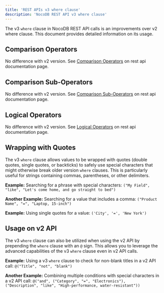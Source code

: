 ```yaml
---
title: 'REST APIs v3 where clause'
description: 'NocoDB REST API v3 where clause'
---
```


The v3 `where` clause in NocoDB REST API calls is an improvements over v2 where clause. This document provides detailed information on its usage.

## Comparison Operators

No difference with v2 version. See [Comparison Operators](/docs/developer-resources/rest-apis#comparison-operators) on rest api documentation page.

## Comparison Sub-Operators

No difference with v2 version. See [Comparison Sub-Operators](/docs/developer-resources/rest-apis#comparison-sub-operators) on rest api documentation page.

## Logical Operators

No difference with v2 version. See [Logical Operators](/docs/developer-resources/rest-apis#logical-operators) on rest api documentation page.

## Wrapping with Quotes

The v3 `where` clause allows values to be wrapped with quotes (double quotes, single quotes, or backticks) to safely use special characters that might otherwise break older version `where` clauses. This is particularly useful for strings containing commas, parentheses, or other delimiters.

**Example:** Searching for a phrase with special characters:
`("My Field", "like", "Let's come home, and go straight to bed")`

**Another Example:** Searching for a value that includes a comma:
`("Product Name", "=", "Laptop, 15-inch")`

**Example:** Using single quotes for a value:
`('City', '=', 'New York')`

## Usage on v2 API

The v3 `where` clause can also be utilized when using the v2 API by prepending the `where` clause with an `@` sign. This allows you to leverage the advanced capabilities of the v3 `where` clause even in v2 API calls.

**Example:** Using a v3 `where` clause to check for non-blank titles in a v2 API call:
`@("Title", "not", "blank")`

**Another Example:** Combining multiple conditions with special characters in a v2 API call:
`@("and", ("Category", "=", "Electronics"), ("Description", "like", "High-performance, water-resistant"))`
